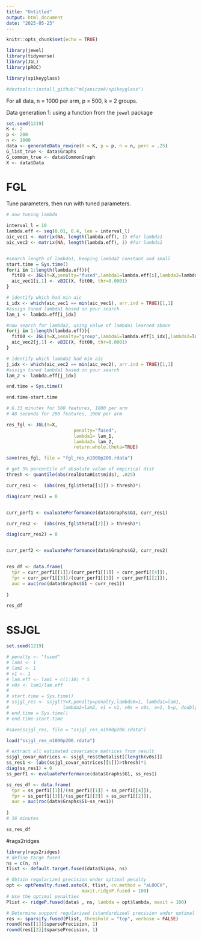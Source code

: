 ```yaml
---
title: "Untitled"
output: html_document
date: "2025-05-23"
---
```


```r
knitr::opts_chunk$set(echo = TRUE)
```


```r
library(jewel)
library(tidyverse)
library(JGL)
library(pROC)

library(spikeyglass)

#devtools::install_github("mljaniczek/spikeyglass")

```

For all data, n = 1000 per arm, p = 500, k = 2 groups. 


Data generation 1: using a function from the `jewel` package

```r

set.seed(1219)
K <- 2
p <- 200
n <- 1000
data <- generateData_rewire(K = K, p = p, n = n, perc = .25)
G_list_true <- data$Graphs
G_common_true <- data$CommonGraph
X <- data$Data
```


# FGL 

Tune parameters, then run with tuned parameters. 

```r
# now tuning lambda

interval_l = 10
lambda.eff <- seq(0.01, 0.4, len = interval_l)
aic_vec1 <- matrix(NA, length(lambda.eff), 1) #for lambda1
aic_vec2 <- matrix(NA, length(lambda.eff), 1) #for lambda2


#search length of lambda1, keeping lambda2 constant and small
start.time = Sys.time()
for(i in 1:length(lambda.eff)){
  fit00 <- JGL(Y=X,penalty="fused",lambda1=lambda.eff[i],lambda2=lambda.eff[1], return.whole.theta=TRUE)
  aic_vec1[i,1] <- vBIC(X, fit00, thr=0.0001)
}

# identify which had min aic
i_idx <- which(aic_vec1 == min(aic_vec1), arr.ind = TRUE)[1,1]
#assign tuned lambda1 based on your search
lam_1 <- lambda.eff[i_idx]

#now search for lambda2, using value of lambda1 learned above
for(j in 1:length(lambda.eff)){
  fit00 <- JGL(Y=X,penalty="group",lambda1=lambda.eff[i_idx],lambda2=lambda.eff[j], return.whole.theta=TRUE)
  aic_vec2[j,1] <- vBIC(X, fit00, thr=0.0001)
}

# identify which lambda2 had min aic
j_idx <- which(aic_vec2 == min(aic_vec2), arr.ind = TRUE)[1,1]
#assign tuned lambda1 based on your search
lam_2 <- lambda.eff[j_idx]

end.time = Sys.time()

end.time-start.time

# 6.33 minutes for 500 features, 1000 per arm
# 48 seconds for 200 features, 1000 per arm

res_fgl <- JGL(Y=X,
                         penalty="fused",
                         lambda1= lam_1,
                         lambda2= lam_2,
                         return.whole.theta=TRUE)

save(res_fgl, file = "fgl_res_n1000p200.rdata")

# get 5% percentile of absolute value of empirical dist
thresh <- quantile(abs(realDataHist$mids), .025)

curr_res1 <-  (abs(res_fgl$theta[[1]]) > thresh)*1

diag(curr_res1) = 0


curr_perf1 <- evaluatePerformance(data$Graphs$G1, curr_res1)

curr_res2 <-  (abs(res_fgl$theta[[2]]) > thresh)*1

diag(curr_res2) = 0


curr_perf2 <- evaluatePerformance(data$Graphs$G2, curr_res2)


res_df <- data.frame(
  tpr = curr_perf1[[1]]/(curr_perf1[[1]] + curr_perf1[[4]]),
  fpr = curr_perf1[[3]]/(curr_perf1[[3]] + curr_perf1[[2]]),
  auc = auc(roc(data$Graphs$G1 ~ curr_res1))
  
)

res_df
```


# SSJGL 

```r
set.seed(1219)

# penalty <- "fused"
# lam1 <- 1
# lam2 <- 1
# v1 <- 1
# lam.eff <- lam1 + c(1:10) * 5
# v0s <- lam1/lam.eff
# 
# start.time = Sys.time()
# ssjgl_res <- ssjgl(Y=X,penalty=penalty,lambda0=1, lambda1=lam1,
#                    lambda2=lam2, v1 = v1, v0s = v0s, a=1, b=p, doubly=TRUE, normalize=FALSE)
# end.time = Sys.time()
# end.time-start.time

#save(ssjgl_res, file = "ssjgl_res_n1000p200.rdata")

load("ssjgl_res_n1000p200.rdata")

# extract all estimated covariance matrices from result
ssjgl_covar_matrices <- ssjgl_res$thetalist[[length(v0s)]]
ss_res1 <- (abs(ssjgl_covar_matrices[[1]])>thresh)*1
diag(ss_res1) = 0
ss_perf1 <- evaluatePerformance(data$Graphs$G1, ss_res1)

ss_res_df <- data.frame(
  tpr = ss_perf1[[1]]/(ss_perf1[[1]] + ss_perf1[[4]]),
  fpr = ss_perf1[[3]]/(ss_perf1[[3]] + ss_perf1[[2]]),
  auc = auc(roc(data$Graphs$G1~ss_res1))
  
)
# 16 minutes

ss_res_df
```


#rags2ridges

```r
library(rags2ridges)
# define targe fused 
ns = c(n, n)
tlist <- default.target.fused(data$Sigma, ns)

# Obtain regularized precision under optimal penalty
opt <- optPenalty.fused.auto(X, tlist, cv.method = "aLOOCV",
                            maxit.ridgeP.fused = 100)
# Use the optimal penalties
Plist <- ridgeP.fused(data$ , ns, lambda = opt$lambda, maxit = 100)

# Determine support regularized (standardized) precision under optimal penalty
res <- sparsify.fused(Plist, threshold = "top", verbose = FALSE)
round(res[[1]]$sparsePrecision, 1)
round(res[[2]]$sparsePrecision, 1)
```





